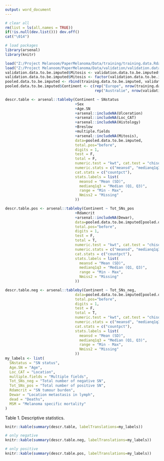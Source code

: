 ```yaml
---
output: word_document
---
```


```r
# clear all
rm(list = ls(all.names = TRUE))
if(!is.null(dev.list())) dev.off()
cat("\014")

# load packages
library(arsenal)
library(knitr)

load("Z:/Project Melanoom/PaperMelanoma/Data/training/training.data.Rdata")
load("Z:/Project Melanoom/PaperMelanoma/Data/validation/validation.data.Rdata")
validation.data.to.be.imputed$Mitosis <- validation.data.to.be.imputed$Mitosis>0
validation.data.to.be.imputed$Mitosis <- factor(validation.data.to.be.imputed$Mitosis, labels=c("No", "Yes"))
pooled.data.to.be.imputed <- rbind(training.data.to.be.imputed, validation.data.to.be.imputed)
pooled.data.to.be.imputed$Continent <- c(rep("Europe", nrow(training.data.to.be.imputed)), 
                                         rep("Australie", nrow(validation.data.to.be.imputed)))

descr.table <- arsenal::tableby(Continent ~ SNstatus
                                +Sex
                                +Age.SN
                                +arsenal::includeNA(Ulceration)
                                +arsenal::includeNA(Loc_CAT)
                                +arsenal::includeNA(Histology)
                                +Breslow
                                +multiple.fields
                                +arsenal::includeNA(Mitosis),
                                data=pooled.data.to.be.imputed,
                                total.pos="before",
                                digits = 1,
                                test = F,
                                total = F,
                                numeric.test = "kwt", cat.test = "chisq",
                                numeric.stats = c("meansd", "medianq1q3", "range", "Nmiss2"),
                                cat.stats = c("countpct"),
                                stats.labels = list(
                                  meansd = "Mean (SD)",
                                  medianq1q3 = "Median (Q1, Q3)",
                                  range = "Min - Max",
                                  Nmiss2 = "Missing"
                                ))

descr.table.pos <- arsenal::tableby(Continent ~ Tot_SNs_pos
                                +Rdamcrit
                                +arsenal::includeNA(Dewar),
                                data=pooled.data.to.be.imputed[pooled.data.to.be.imputed$SNstatus=="Positive",],
                                total.pos="before",
                                digits = 1,
                                test = F,
                                total = T,
                                numeric.test = "kwt", cat.test = "chisq",
                                numeric.stats = c("meansd", "medianq1q3", "range", "Nmiss2"),
                                cat.stats = c("countpct"),
                                stats.labels = list(
                                  meansd = "Mean (SD)",
                                  medianq1q3 = "Median (Q1, Q3)",
                                  range = "Min - Max",
                                  Nmiss2 = "Missing"
                                ))

descr.table.neg <- arsenal::tableby(Continent ~ Tot_SNs_neg,
                                data=pooled.data.to.be.imputed[pooled.data.to.be.imputed$SNstatus=="Negative",],
                                total.pos="before",
                                digits = 1,
                                test = F,
                                total = T,
                                numeric.test = "kwt", cat.test = "chisq",
                                numeric.stats = c("meansd", "medianq1q3", "range", "Nmiss2"),
                                cat.stats = c("countpct"),
                                stats.labels = list(
                                  meansd = "Mean (SD)",
                                  medianq1q3 = "Median (Q1, Q3)",
                                  range = "Min - Max",
                                  Nmiss2 = "Missing"
                                ))
my_labels <- list(
  SNstatus = "SN status",
  Age.SN = "Age",
  Loc_CAT = "Location",
  multiple.fields = "Multiple fields",
  Tot_SNs_neg = "Total number of negative SN",
  Tot_SNs_pos = "Total number of positive SN",
  Rdamcrit = "SN tumour burden",
  Dewar = "Location metastasis in lymph",
  dead = "Deaths",
  MSM = "Melanoma specific mortality"
)
```

Table 1. Descriptive statistics.
```r
knitr::kable(summary(descr.table, labelTranslations=my_labels))

# only negative
knitr::kable(summary(descr.table.neg, labelTranslations=my_labels))

# only positive
knitr::kable(summary(descr.table.pos, labelTranslations=my_labels))
```
